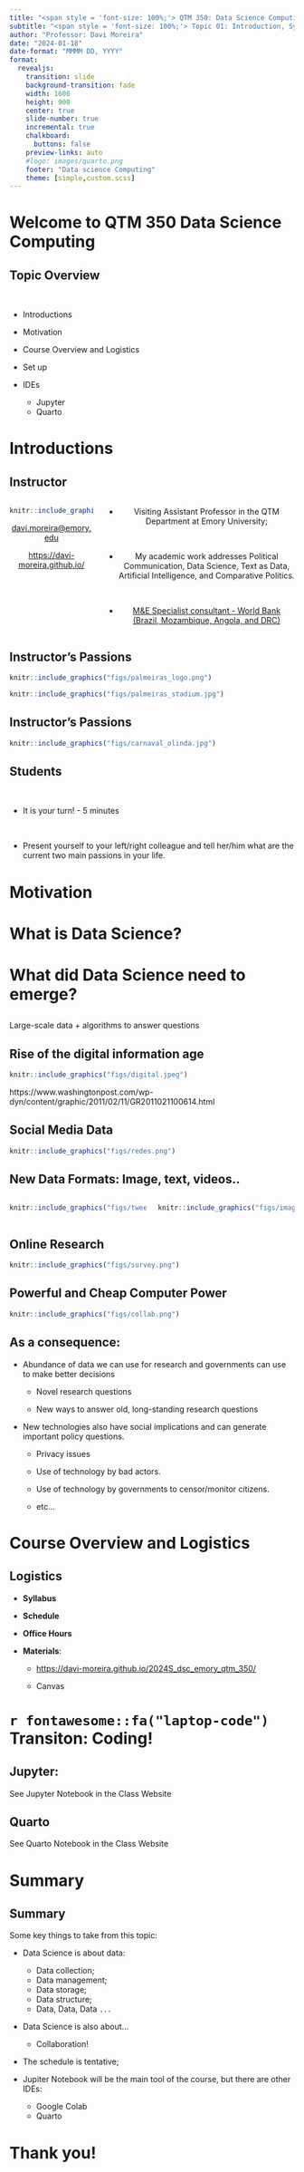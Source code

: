 ```yaml
---
title: "<span style = 'font-size: 100%;'> QTM 350: Data Science Computing </span>"
subtitle: "<span style = 'font-size: 100%;'> Topic 01: Introduction, Syllabus and Set up </span>"
author: "Professor: Davi Moreira"
date: "2024-01-18"
date-format: "MMMM DD, YYYY"
format:
  revealjs: 
    transition: slide
    background-transition: fade
    width: 1600
    height: 900
    center: true
    slide-number: true
    incremental: true
    chalkboard: 
      buttons: false
    preview-links: auto
    #logo: images/quarto.png
    footer: "Data science Computing"
    theme: [simple,custom.scss]
---
```


# Welcome to QTM 350 Data Science Computing {background-color="#0E315F"}

## Topic Overview

<br>

-   Introductions

-   Motivation

-   Course Overview and Logistics

-   Set up

-   IDEs

    -   Jupyter
    -   Quarto

# Introductions

## Instructor

::: columns
::: {.column width="40%" style="text-align: center; justify-content: center; align-items: center;"}
```r
knitr::include_graphics("figs/davi_moreira_photo.JPG") 
```

[davi.moreira\@emory.edu](davi.moreira@emory.edu)

[https://davi- moreira.github.io/](https://davi-%20moreira.github.io/)
:::

::: {.column width="60%" style="text-align: center; justify-content: center; align-items: center;"}
-   Visiting Assistant Professor in the QTM Department at Emory University;

<br>

-   My academic work addresses Political Communication, Data Science, Text as Data, Artificial Intelligence, and Comparative Politics.

<br>

-   [M&E Specialist consultant - World Bank (Brazil, Mozambique, Angola, and DRC)](https://blogs.worldbank.org/opendata/improving-how-we-measure-progress-community-biodiversity-conservation-projects-mozambique)
:::
:::

## Instructor's Passions

```r
knitr::include_graphics("figs/palmeiras_logo.png") 
```

```r
knitr::include_graphics("figs/palmeiras_stadium.jpg") 
```

## Instructor's Passions

```r
knitr::include_graphics("figs/carnaval_olinda.jpg") 
```

## Students

<br>

-   It is your turn! - 5 minutes

<br>

-   Present yourself to your left/right colleague and tell her/him what are the current two main passions in your life.

# Motivation {background-color="#0E315F"}

# What is Data Science?

# What did Data Science need to emerge?

## 

Large-scale data + algorithms to answer questions

## Rise of the digital information age

```r
knitr::include_graphics("figs/digital.jpeg") 
```

::: aside
https://www.washingtonpost.com/wp-dyn/content/graphic/2011/02/11/GR2011021100614.html
:::

## Social Media Data

```r
knitr::include_graphics("figs/redes.png") 
```

## New Data Formats: Image, text, videos..

::: columns
::: {.column width="50%"}
```r
knitr::include_graphics("figs/tweets.png") 
```
:::

::: {.column width="50%"}
```r
knitr::include_graphics("figs/imagescnn.png") 
```
:::
:::

## Online Research

```r
knitr::include_graphics("figs/survey.png") 
```

## Powerful and Cheap Computer Power

```r
knitr::include_graphics("figs/collab.png") 
```

## As a consequence:

-   Abundance of data we can use for research and governments can use to make better decisions

    -   Novel research questions

    -   New ways to answer old, long-standing research questions

-   New technologies also have social implications and can generate important policy questions.

    -   Privacy issues

    -   Use of technology by bad actors.

    -   Use of technology by governments to censor/monitor citizens.

    -   etc...

# Course Overview and Logistics

## Logistics

-   **Syllabus**

-   **Schedule**

-   **Office Hours**

-   **Materials**:

    -   <https://davi-moreira.github.io/2024S_dsc_emory_qtm_350/>

    -   Canvas

# `r fontawesome::fa("laptop-code")` Transiton: Coding!

## Jupyter:

[See Jupyter Notebook in the Class Website]{.red}

## Quarto

[See Quarto Notebook in the Class Website]{.red}

# Summary

## Summary

Some key things to take from this topic:

-   Data Science is about data:

    -   Data collection;
    -   Data management;
    -   Data storage;
    -   Data structure;
    -   Data, Data, Data `...`

-   Data Science is also about...

    -   Collaboration!

-   The schedule is tentative;

-   Jupiter Notebook will be the main tool of the course, but there are other IDEs:

    -   Google Colab
    -   Quarto

# Thank you!
